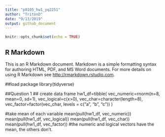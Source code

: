 ```yaml
---
title: "p8105_hw1_yq2251"
author: "TritonD"
date: "9/13/2019"
output: github_document
---
```


```r
knitr::opts_chunk$set(echo = TRUE)
```

## R Markdown

This is an R Markdown document. Markdown is a simple formatting syntax for authoring HTML, PDF, and MS Word documents. For more details on using R Markdown see <http://rmarkdown.rstudio.com>.

##load package
library(tidyverse)

##Question 1
## create data frame
hw1_df=tibble(
   vec_numeric=rnorm(n=8, mean=0, sd=1),
   vec_logical=c(x>0),
   vec_char=character(length=8),
   vec_factor=factor(vec_char, levels = c("a", "b", "c"))
)

#take mean of each variable
mean(pull(hw1_df, vec_numeric))
mean(pull(hw1_df, vec_logical))
mean(pull(hw1_df, vec_char))
mean(pull(hw1_df, vec_factor))
#the numeric and logical vectors have the mean, the others don't.




